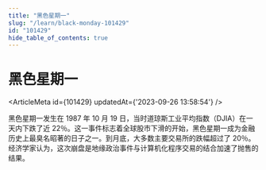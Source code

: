 ```yaml
---
title: "黑色星期一"
slug: "/learn/black-monday-101429"
id: "101429"
hide_table_of_contents: true
---
```



# 黑色星期一

<ArticleMeta id={101429} updatedAt={'2023-09-26 13:58:54'} />
<div className='border-solid border-b border-t-0 my-4 border-[var(--ifm-color-gray-300)]' />

黑色星期一发生在 1987 年 10 月 19 日，当时道琼斯工业平均指数（DJIA）在一天内下跌了近 22％。这一事件标志着全球股市下滑的开始，黑色星期一成为金融历史上最臭名昭著的日子之一。到月底，大多数主要交易所的跌幅超过了 20％。经济学家认为，这次崩盘是地缘政治事件与计算机化程序交易的结合加速了抛售的结果。
